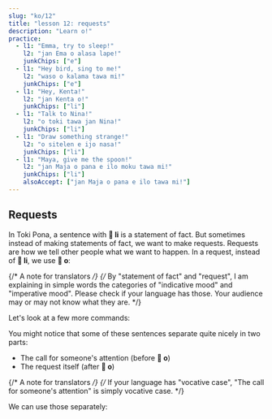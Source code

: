 ```yaml
---
slug: "ko/12"
title: "lesson 12: requests"
description: "Learn o!"
practice:
  - l1: "Emma, try to sleep!"
    l2: "jan Ema o alasa lape!"
    junkChips: ["e"]
  - l1: "Hey bird, sing to me!"
    l2: "waso o kalama tawa mi!"
    junkChips: ["e"]
  - l1: "Hey, Kenta!"
    l2: "jan Kenta o!"
    junkChips: ["li"]
  - l1: "Talk to Nina!"
    l2: "o toki tawa jan Nina!"
    junkChips: ["li"]
  - l1: "Draw something strange!"
    l2: "o sitelen e ijo nasa!"
    junkChips: ["li"]
  - l1: "Maya, give me the spoon!"
    l2: "jan Maja o pana e ilo moku tawa mi!"
    junkChips: ["li"]
    alsoAccept: ["jan Maja o pana e ilo tawa mi!"]
---
```



## Requests

In Toki Pona, a sentence with **󱤧 li** is a statement of fact. But sometimes instead of making statements of fact, we want to make requests. Requests are how we tell other people what we want to happen. In a request, instead of **󱤧 li**, we use **󱥄 o**:

{/* A note for translators */}
{/*
  By "statement of fact" and "request", I am explaining in simple words
  the categories of "indicative mood" and "imperative mood". Please check
  if your language has those. Your audience may or may not know what they are.
*/}

<List>
  <Word sl="o" m="starts a request, command, instruction, wish" />
  <Sentence sl="ilo li sitelen e pipi." m="The phone is showing a bug." />
  <Sentence sl="ilo o sitelen e waso!" m="Oh phone, please show a bird!" />
</List>

Let's look at a few more commands:

<List>
  <Sentence sl="jan o lukin e lipu pona!" m="People, please read the good paper!" />
  <Sentence sl="soweli mi o moku pona!" m="My cat, please eat well!" />
  <Sentence sl="jan lili sina o kama wawa!" m="May your child become strong!" />
  <Sentence sl="pona o tawa sina!" m="May goodness go to you! (Blessings be upon you!)" />
</List>

You might notice that some of these sentences separate quite nicely in two parts:
* The call for someone's attention (before **󱥄 o**)
* The request itself (after **󱥄 o**)

{/* A note for translators */}
{/*
  If your language has "vocative case",
  "The call for someone's attention" is simply vocative case.
*/}

We can use those separately:

<List>
  <Sentence sl="jan Ema o pini e lupa tomo!" m="Emma, please close the door!" />
  <Sentence sl="jan Ema o!" m="Hey, Emma!" />
  <Sentence sl="o pini e lupa tomo!" m="Please close the door!" />
</List>

<Practice exercises={frontmatter.practice} />
